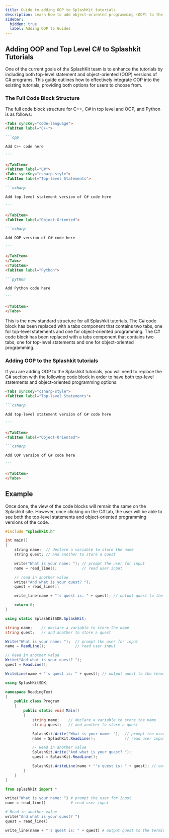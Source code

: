 ```yaml
---
title: Guide to adding OOP to SplashKit tutorials
description: Learn how to add object-oriented programming (OOP) to the SplashKit tutorials.
sidebar:
  hidden: true
  label: Adding OOP to Guides
---
```



## Adding OOP and Top Level C# to Splashkit Tutorials

One of the current goals of the SplashKit team is to enhance the tutorials by including both
top-level statement and object-oriented (OOP) versions of C# programs. This guide outlines how to
effectively integrate OOP into the existing tutorials, providing both options for users to choose
from.

### The Full Code Block Structure

The full code block structure for C++, C# in top level and OOP, and Python is as follows:

````md
<Tabs syncKey="code-language">
<TabItem label="C++">

```cpp

Add C++ code here

```

</TabItem>
<TabItem label="C#">
<Tabs syncKey="csharp-style">
<TabItem label="Top-level Statements">

```csharp

Add top-level statement version of C# code here

```

</TabItem>
<TabItem label="Object-Oriented">

```csharp

Add OOP version of C# code here

```

</TabItem>
</Tabs>
</TabItem>
<TabItem label="Python">

```python

Add Python code here

```

</TabItem>
</Tabs>
````

This is the new standard structure for all Splashkit tutorials. The C# code block has been replaced
with a tabs component that contains two tabs, one for top-level statements and one for
object-oriented programming. The C# code block has been replaced with a tabs component that contains
two tabs, one for top-level statements and one for object-oriented programming.

### Adding OOP to the Splashkit tutorials

If you are adding OOP to the Splashkit tutorials, you will need to replace the C# section with the
following code block in order to have both top-level statements and object-oriented programming
options:

````md
<Tabs syncKey="csharp-style">
<TabItem label="Top-level Statements">

```csharp

Add top-level statement version of C# code here

```

</TabItem>
<TabItem label="Object-Oriented">

```csharp

Add OOP version of C# code here

```

</TabItem>
</Tabs>
````

## Example

Once done, the view of the code blocks will remain the same on the Splashkit site. However, once
clicking on the C# tab, the user will be able to see both the top-level statements and
object-oriented programming versions of the code.

<Tabs syncKey="code-language">
<TabItem label="C++">

```cpp
#include "splashkit.h"

int main()
{
    string name;  // declare a variable to store the name
    string quest; // and another to store a quest

    write("What is your name: "); // prompt the user for input
    name = read_line();           // read user input

    // read in another value
    write("And what is your quest? ");
    quest = read_line();

    write_line(name + "'s quest is: " + quest); // output quest to the terminal

    return 0;
}
```

</TabItem>
<TabItem label="C#">

<Tabs syncKey="csharp-style">
<TabItem label="Top-level Statements">

```csharp
using static SplashKitSDK.SplashKit;

string name;    // declare a variable to store the name
string quest;   // and another to store a quest

Write("What is your name: ");  // prompt the user for input
name = ReadLine();             // read user input

// Read in another value
Write("And what is your quest? ");
quest = ReadLine();

WriteLine(name + "'s quest is: " + quest); // output quest to the terminal
```

</TabItem>
<TabItem label="Object-Oriented">

```csharp
using SplashKitSDK;

namespace ReadingText
{
    public class Program
    {
        public static void Main()
        {
            string name;    // declare a variable to store the name
            string quest;   // and another to store a quest

            SplashKit.Write("What is your name: ");  // prompt the user for input
            name = SplashKit.ReadLine();             // read user input

            // Read in another value
            SplashKit.Write("And what is your quest? ");
            quest = SplashKit.ReadLine();

            SplashKit.WriteLine(name + "'s quest is: " + quest); // output quest to the terminal
        }
    }
}
```

</TabItem>
</Tabs>

</TabItem>
<TabItem label="Python">

```python
from splashkit import *

write("What is your name: ") # prompt the user for input
name = read_line()           # read user input

# Read in another value
write("And what is your quest? ")
quest = read_line()

write_line(name + "'s quest is: " + quest) # output quest to the terminal
```

</TabItem>
</Tabs>
